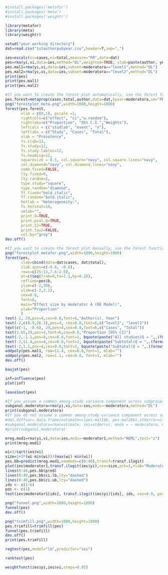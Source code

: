 ```r
#install.packages('metafor')
#install.packages('meta')
#install.packages('weightr')
```
```r
library(metafor)
library(meta)
library(weightr)
```
```r
setwd("your working directory")
dat=read.csv("1stauthorpubyear.csv",header=T,sep=",")
```
```r
ies=escalc(xi=cases,ni=total,measure="PR",data=dat)
pes=rma(yi,vi,data=ies,method="DL",weighted=TRUE, slab=paste(author, year, sep=", "))
pes.mal1=rma(yi,vi,data=ies,subset=moderatora=="level1",method="DL")
pes.mal2=rma(yi,vi,data=ies,subset=moderatora=="level2",method="DL")
print(pes)
print(pes.mal1)
print(pes.mal2)
```
```r
#If you want to create the forest plot automatically, use the forest function in the meta package. Numerical values in the following code are for demonstration purposes only. You need to respecify these values according to your dataset.
pes.forest=metaprop(cases,total,author,data=dat,byvar=moderatora,sm="PRAW",method.tau="DL",incr=0.5,allincr=FALSE,addincr=FALSE,title="")
png("forestplot_meta.png",width=1000,height=1000)
forest(pes.forest,
       xlim = c(0,1), pscale =1, 
       rightcols=c("effect", "ci","w.random"),
       rightlabs=c("Proportion", "95% C.I.","Weights"),
       leftcols = c("studlab", "event", "n"), 
       leftlabs = c("Study", "Cases", "Total"),
       xlab = "Prevalence", 
       fs.xlab=12,
       fs.study=12,
       fs.study.lables=12,
       fs.heading=12,
       squaresize = 0.5, col.square="navy", col.square.lines="navy",
       col.diamond="navy", col.diamond.lines="navy",
       comb.fixed=FALSE,
       lty.fixed=0,
       lty.random=2, 
       type.study="square",
       type.random="diamond",
       ff.fixed="bold.italic",
       ff.random="bold.italic",
       hetlab = "Heterogeneity:",
       fs.hetstat=10,
       smlab="",
       print.Q=TRUE,
       print.pval.Q=TRUE,
       print.I2=TRUE,
       print.tau2=FALSE,
       col.by="grey")
dev.off()
```
```r
#If you want to create the forest plot manually, use the forest function in the metafor package. Numerical values in the following code are for demonstration purposes only. You need to respecify these values according to your dataset.
png("forestplot_metafor.png",width=1000,height=1000)
forest(pes,
       ilab=cbind(data=dat$cases, dat$total),
       ilab.xpos=c(-0.8, -0.4),
       rows=c(25:13,7.6:2.6),
       at=c(seq(from=0,to=1.1,by=0.2)),  
       refline=pes$b, 
       ylim=c(-2,30), 
       xlim=c(-2,2.1), 
       cex=0.8, 
       font=6,
       main="Effect size by moderator A (RE Model)",
       xlab="Proportion"
       )
text(-2, 29,pos=4,cex=0.8,font=6,"Author(s), Year")
text(-2,c(8.9,26.3),pos=4, cex=0.8,font=6,c("level2", "level1")) 
text(c(-1, -0.6), 29,pos=4,cex=0.8,font=6,c("Cases", "Total"))
text(1.65,29,pos=4,font=6,cex=0.8,"Proportion [95% CI]")
text(-2,-1.1,pos=4,cex=0.8,font=1, bquote(paste("All studies(Q = ",.(formatC(pes$QE, format="f")), ", df = ", .(pes$k - pes$p),", p = ", .(formatC(pes$QEp, format="f")), "; ", I^2, " = ",.(formatC(pes$I2, format="f")), "%",")")))
text(-2,11.4,pos=4,cex=0.8,font=1, bquote(paste("Subtotal(Q = ",.(formatC(pes.mal1$QE, format="f")), ", df = ", .(pes.mal1$k - pes.mal1$p),", p = ", .(formatC(pes.mal1$QEp, format="f")), "; ", I^2, " = ",.(formatC(pes.mal1$I2, format="f")), "%",")")))
text(-2,1.1,pos=4,cex=0.8,font=3, bquote(paste("Subtotal(Q = ",.(formatC(pes.mal2$QE, format="f")),", df = ", .(pes.mal2$k - pes.mal2$p), ", p = ", .(formatC(pes.mal2$QEp, format="f")), "; ", I^2, " = ",.(formatC(pes.mal2$I2, format="f")), "%",")")))
addpoly(pes.mal1, row=11.4, cex=0.8,font=1, mlab="")
addpoly(pes.mal2, row=1.1, cex=0.8, font=1, mlab="")
dev.off()
```
```r
baujat(pes)
```
```r
inf=influence(pes)
plot(inf)
```
```r
leave1out(pes)
```
```r
#If you assume a common among-study variance component across subgroups (pool within-group estimates of tau-squared), then remove the "#" sign before the following two lines.
subganal.moderatora=rma(yi,vi,data=ies,mods=~moderatora,method="DL")
print(subganal.moderatora)
#If you do not assume a common among-study variance component across subgroups (do not pool within-group estimates of tau-squared), then remove the "#" sign before the following three lines. This is the option used by RevMan.
#dat.diffvar= data.frame(estimate=c(pes.mal1$b, pes.mal2$b),stderror=c(pes.mal1$se, pes.mal2$se),moderatora = c("level1","level2"), tau2=round(c(pes.mal1$tau2, pes.mal2$tau2),3))
#subganal.moderatora=rma(estimate, sei=stderror, mods = ~ moderatora, method="FE", data=dat.diffvar)
#print(subganal.moderatora)
```
```r
mreg.mod1=rma(yi,vi,data=ies,mods=~moderator1,method="REML",test="z")
print(mreg.mod1)
```
```r
wi=1/sqrt(ies$vi)
size=1+3*(wi-min(wi))/(max(wi)-min(wi))
pes.bb=predict(mreg.mod1,newmods=c(0:40),transf=transf.ilogit)
plot(ies$moderator1,transf.ilogit(ies$yi),cex=size,pch=1,xlab="Moderator 1", ylab="Proportion",las=1)
lines(0:40,pes.bb$pred)
lines(0:40,pes.bb$ci.lb,lty="dashed")
lines(0:40,pes.bb$ci.ub,lty="dashed")
ids <- c(1:6)
pos <- c(1)
text(ies$moderator1[ids], transf.ilogit(ies$yi)[ids], ids, cex=0.9, pos=pos)
```
```r
png("funnel.png",width=1000,height=1000)
funnel(pes)
dev.off()
```
```r
png("trimfill.png",width=1000,height=1000)
pes.trimfill=trimfill(pes)
funnel(pes.trimfill)
dev.off()
print(pes.trimfill)
```
```r
regtest(pes,model="lm",predictor="sei")
```
```r
ranktest(pes)
```
```r
weightfunct(ies$yi,ies$vi,steps=0.05) 
```


